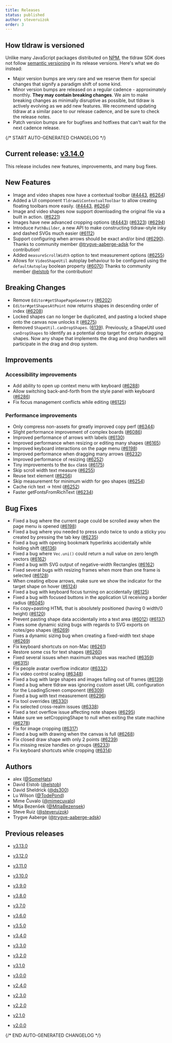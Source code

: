```yaml
---
title: Releases
status: published
author: steveruizok
order: 3
---
```


## How tldraw is versioned

Unlike many JavaScript packages distributed on [NPM](https://www.npmjs.com/), the tldraw SDK does not follow [semantic versioning](https://semver.org/) in its release versions. Here's what we do instead:

- Major version bumps are very rare and we reserve them for special changes that signify a paradigm shift of some kind.
- Minor version bumps are released on a regular cadence - approximately monthly. **They may contain breaking changes**. We aim to make breaking changes as minimally disruptive as possible, but tldraw is actively evolving as we add new features. We recommend updating tldraw at a similar pace to our release cadence, and be sure to check the release notes.
- Patch version bumps are for bugfixes and hotfixes that can't wait for the next cadence release.

{/* START AUTO-GENERATED CHANGELOG */}

## Current release: [v3.14.0](/releases/v3.14.0)

This release includes new features, improvements, and many bug fixes.

## New Features

- Image and video shapes now have a contextual toolbar ([#4443](https://github.com/tldraw/tldraw/pull/4443), [#6264](https://github.com/tldraw/tldraw/pull/6264))
- Added a UI component `TldrawUiContextualToolbar` to allow creating floating toolbars more easily. ([#4443](https://github.com/tldraw/tldraw/pull/4443), [#6264](https://github.com/tldraw/tldraw/pull/6264))
- Image and video shapes now support downloading the original file via a built in action. ([#6221](https://github.com/tldraw/tldraw/pull/6221))
- Images have new advanced cropping options ([#4443](https://github.com/tldraw/tldraw/pull/4443)) ([#6323](https://github.com/tldraw/tldraw/pull/6323)) ([#6294](https://github.com/tldraw/tldraw/pull/6294))
- Introduce `PathBuilder`, a new API to make constructing tldraw-style inky and dashed SVGs much easier ([#6112](https://github.com/tldraw/tldraw/pull/6112))
- Support configuring when arrows should be exact and/or bind ([#6290](https://github.com/tldraw/tldraw/pull/6290)). Thanks to community member [@trygve-aaberge-adsk](https://github.com/trygve-aaberge-adsk) for the contribution!
- Added `measureScrollWidth` option to text measurement options ([#6255](https://github.com/tldraw/tldraw/pull/6255))
- Allows for `VideoShapeUtil` autoplay behaviour to be configured using the `defaultAutoplay` boolean property ([#6070](https://github.com/tldraw/tldraw/pull/6070)) Thanks to community member [@elstob](https://github.com/elstob) for the contribution!

## Breaking Changes

- Remove `Editor#getShapePageGeometry` ([#6202](https://github.com/tldraw/tldraw/pull/6202))
- `Editor#getShapesAtPoint` now returns shapes in descending order of index ([#6208](https://github.com/tldraw/tldraw/pull/6208))
- Locked shapes can no longer be duplicated, and pasting a locked shape onto the canvas now unlocks it ([#6275](https://github.com/tldraw/tldraw/pull/6275))
- Removed `ShapeUtil.canDropShapes`. ([6139](https://github.com/tldraw/tldraw/pull/6139)). Previously, a ShapeUtil used `canDropShapes` to identify as a potential drop target for certain dragging shapes. Now any shape that implements the drag and drop handlers will participate in the drag and drop system.

## Improvements

### Accessibility improvements

- Add ability to open up context menu with keyboard ([#6288](https://github.com/tldraw/tldraw/pull/6288))
- Allow switching back-and-forth from the style panel with keyboard ([#6286](https://github.com/tldraw/tldraw/pull/6286))
- Fix focus management conflicts while editing ([#6125](https://github.com/tldraw/tldraw/pull/6125))

### Performance improvements

- Only compress non-assets for greatly improved copy perf ([#6344](https://github.com/tldraw/tldraw/pull/6344))
- Slight performance improvement of complex boards ([#6086](https://github.com/tldraw/tldraw/pull/6086))
- Improved performance of arrows with labels ([#6130](https://github.com/tldraw/tldraw/pull/6130))
- Improved performance when resizing or editing many shapes ([#6165](https://github.com/tldraw/tldraw/pull/6165))
- Improved keyboard interactions on the page menu ([#6198](https://github.com/tldraw/tldraw/pull/6198))
- Improved performance when dragging many arrows ([#6232](https://github.com/tldraw/tldraw/pull/6232))
- Improved performance of resizing ([#6252](https://github.com/tldraw/tldraw/pull/6252))
- Tiny improvements to the `Box` class ([#6175](https://github.com/tldraw/tldraw/pull/6175))
- Skip scroll width text measure ([#6255](https://github.com/tldraw/tldraw/pull/6255))
- Reuse text element ([#6256](https://github.com/tldraw/tldraw/pull/6256))
- Skip measurement for minimum width for geo shapes ([#6254](https://github.com/tldraw/tldraw/pull/6254))
- Cache rich text → html ([#6252](https://github.com/tldraw/tldraw/pull/6252))
- Faster getFontsFromRichText ([#6234](https://github.com/tldraw/tldraw/pull/6234))

## Bug Fixes

- Fixed a bug where the current page could be scrolled away when the page menu is opened ([#6198](https://github.com/tldraw/tldraw/pull/6198))
- Fixed a bug where you needed to press undo twice to undo a sticky you created by pressing the tab key ([#6235](https://github.com/tldraw/tldraw/pull/6235))
- Fixed a bug with opening bookmark hyperlinks accidentally while holding shift ([#6136](https://github.com/tldraw/tldraw/pull/6136))
- Fixed a bug where `Vec.uni()` could return a null value on zero length vectors ([#6162](https://github.com/tldraw/tldraw/pull/6162))
- Fixed a bug with SVG output of negative-width Rectangles ([#6162](https://github.com/tldraw/tldraw/pull/6162))
- Fixed several bugs with resizing frames when more than one frame is selected ([#6128](https://github.com/tldraw/tldraw/pull/6128))
- When creating elbow arrows, make sure we show the indicator for the target shape on hover ([#6124](https://github.com/tldraw/tldraw/pull/6124))
- Fixed a bug with keyboard focus turning on accidentally ([#6125](https://github.com/tldraw/tldraw/pull/6125))
- Fixed a bug with focused buttons in the application UI receiving a border radius ([#6045](https://github.com/tldraw/tldraw/pull/6045))
- Fix copy+pasting HTML that is absolutely positioned (having 0 width/0 height) ([#6120](https://github.com/tldraw/tldraw/pull/6120))
- Prevent pasting shape data accidentally into a text area ([#6012](https://github.com/tldraw/tldraw/pull/6012)) ([#6137](https://github.com/tldraw/tldraw/pull/6137))
- Fixes some dynamic sizing bugs with regards to SVG exports on notes/geo shapes ([#6269](https://github.com/tldraw/tldraw/pull/6269))
- Fixes a dynamic sizing bug when creating a fixed-width text shape ([#6269](https://github.com/tldraw/tldraw/pull/6269))
- Fix keyboard shortcuts on non-Mac ([#6261](https://github.com/tldraw/tldraw/pull/6261))
- Restore some css for text shapes ([#6260](https://github.com/tldraw/tldraw/pull/6260))
- Fixed several issues when maximum shapes was reached ([#6359](https://github.com/tldraw/tldraw/pull/6359)) ([#6315](https://github.com/tldraw/tldraw/pull/6315))
- Fix people avatar overflow indicator ([#6332](https://github.com/tldraw/tldraw/pull/6332))
- Fix video control scaling ([#6348](https://github.com/tldraw/tldraw/pull/6348))
- Fixed a bug with large shapes and images falling out of frames ([#6139](https://github.com/tldraw/tldraw/pull/6139))
- Fixed a bug where tldraw was ignoring custom asset URL configuration for the LoadingScreen component ([#6309](https://github.com/tldraw/tldraw/pull/6309))
- Fixed a bug with text measurement ([#6296](https://github.com/tldraw/tldraw/pull/6296))
- Fix tool overrides ([#6330](https://github.com/tldraw/tldraw/pull/6330))
- Fix selected cross-realm issues ([#6338](https://github.com/tldraw/tldraw/pull/6338))
- Fixed a text overflow issue affecting note shapes ([#6295](https://github.com/tldraw/tldraw/pull/6295))
- Make sure we setCroppingShape to null when exiting the state machine ([#6278](https://github.com/tldraw/tldraw/pull/6278))
- Fix for image cropping ([#6317](https://github.com/tldraw/tldraw/pull/6317))
- Fixed a bug with drawing when the canvas is full ([#6268](https://github.com/tldraw/tldraw/pull/6268))
- Fix closed draw shape with only 2 points ([#6239](https://github.com/tldraw/tldraw/pull/6239))
- Fix missing resize handles on groups ([#6233](https://github.com/tldraw/tldraw/pull/6233))
- Fix keyboard shortcuts while cropping ([#6314](https://github.com/tldraw/tldraw/pull/6314))

## Authors

- alex ([@SomeHats](https://github.com/SomeHats))
- David Elstob ([@elstob](https://github.com/elstob))
- David Sheldrick ([@ds300](https://github.com/ds300))
- Lu Wilson ([@TodePond](https://github.com/TodePond))
- Mime Čuvalo ([@mimecuvalo](https://github.com/mimecuvalo))
- Mitja Bezenšek ([@MitjaBezensek](https://github.com/MitjaBezensek))
- Steve Ruiz ([@steveruizok](https://github.com/steveruizok))
- Trygve Aaberge ([@trygve-aaberge-adsk](https://github.com/trygve-aaberge-adsk))

## Previous releases

- [v3.13.0](/releases/v3.13.0)

- [v3.12.0](/releases/v3.12.0)

- [v3.11.0](/releases/v3.11.0)

- [v3.10.0](/releases/v3.10.0)

- [v3.9.0](/releases/v3.9.0)

- [v3.8.0](/releases/v3.8.0)

- [v3.7.0](/releases/v3.7.0)

- [v3.6.0](/releases/v3.6.0)

- [v3.5.0](/releases/v3.5.0)

- [v3.4.0](/releases/v3.4.0)

- [v3.3.0](/releases/v3.3.0)

- [v3.2.0](/releases/v3.2.0)

- [v3.1.0](/releases/v3.1.0)

- [v3.0.0](/releases/v3.0.0)

- [v2.4.0](/releases/v2.4.0)

- [v2.3.0](/releases/v2.3.0)

- [v2.2.0](/releases/v2.2.0)

- [v2.1.0](/releases/v2.1.0)

- [v2.0.0](/releases/v2.0.0)

{/* END AUTO-GENERATED CHANGELOG */}
